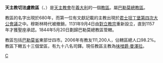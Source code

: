 {{Infobox diocese
|name = 切法盧
|jurisdiction = 教區
|latin = Dioecesis Cephaludensis
|local = 
|border = catholic
|image = Cefalù, Sicily, Italy (5096642351).jpg
|image_size = 
|image_alt = 
|caption = 顯聖容主教座堂 
|location = [[義大利|義大利]]
|rite = [[羅馬禮|羅馬禮]]
|territory = [[巴勒莫省|巴勒莫省]]東部廿四市
|population =111,200
|patron = 吉比爾曼納聖母
|province =巴勒莫
|established = 680年
|cathedral = [[顯聖容主教座堂_(切法盧)|聖尼各老主教座堂]]
|co-cathedral = 
|leadership = 主教 
|website =[http://www.chiesadicefalu.it/ 官方網頁]
|pope =  
|patriarch= 
|metropolitan =
|ordinary = 味噌爵·曼澤拉

|coadjutor archbishop = 
|coadjutor bishop = 
|auxiliary = 
|emeritus = }}

'''天主教切法盧教區'''（{{lang-la|Dioecesis Cephaludensis}}、{{lang-it|Diocesi di Cefalù}}）是[[天主教會|天主教會]]在[[義大利|義大利]]的一個[[教區|教區]]。屬[[天主教巴勒莫總教區|巴勒莫總教區]]。

教區的名字出現於680年，而第一位有文獻記載的主教出現於[[君士坦丁堡第四次大公會議|君士坦丁堡第四次大公會議]]之中。穆斯林時代被撤銷，1131年9月4日由[[對立教宗|對立教宗]]重新設立，直到1157年才獲聖座承認。1844年5月20日劃歸巴勒莫總教區管轄。

教區包括[[巴勒莫省|巴勒莫省]]東部廿四市。2006年有教友111,200人，佔轄區總人口98.2%。教區下轄五十三個堂區，有九十八名司鐸。現任教區主教為[[味噌爵·曼澤拉|味噌爵·曼澤拉]]。

[[Category:義大利天主教教區|C]]
{{意大利天主教教區}}